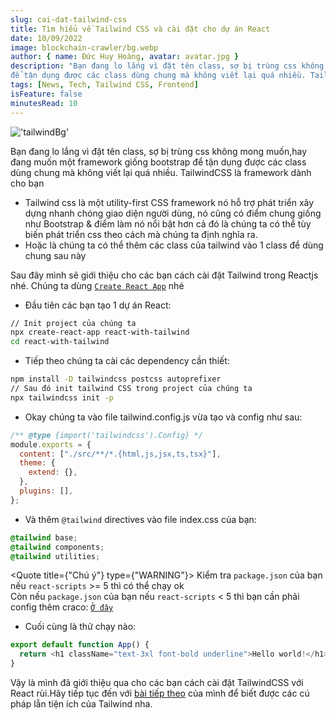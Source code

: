 ```yaml
---
slug: cai-dat-tailwind-css
title: Tìm hiểu về Tailwind CSS và cài đặt cho dự án React
date: 10/09/2022
image: blockchain-crawler/bg.webp
author: { name: Đức Huy Hoàng, avatar: avatar.jpg }
description: "Bạn đang lo lắng vì đặt tên class, sợ bị trùng css không mong muốn,hay đang muốn một framework giống bootstrap
để tận dụng được các class dùng chung mà không viết lại quá nhiều. TailwindCSS là framework dành cho bạn"
tags: [News, Tech, Tailwind CSS, Frontend]
isFeature: false
minutesRead: 10
---
```


!['tailwindBg'](blockchain-crawler/bg.jpeg)

Bạn đang lo lắng vì đặt tên class, sợ bị trùng css không mong muốn,hay đang muốn một framework giống bootstrap
để tận dụng được các class dùng chung mà không viết lại quá nhiều. TailwindCSS là framework dành cho bạn

<Article id="whyTailwind" title="Tại sao lại dùng Tailwind">

- Tailwind css là một utility-first CSS framework nó hỗ trợ phát triển xây dựng nhanh chóng giao diện người dùng, nó cũng có điểm chung giống như Bootstrap &
  điểm làm nó nổi bật hơn cả đó là chúng ta có thể tùy biến phát triển css theo cách mà chúng ta định nghĩa ra.
- Hoặc là chúng ta có thể thêm các class của tailwind vào 1 class để dùng chung sau này

</Article>

<Article id="tailwindSetup" title="Cài đặt Tailwind">

Sau đây mình sẽ giới thiệu cho các bạn cách cài đặt Tailwind trong Reactjs nhé.
Chúng ta dùng [`Create React App`](https://create-react-app.dev/) nhé

- Đầu tiên các bạn tạo 1 dự án React:

```bash filename="newReactApp.sh" className="my-4"
// Init project của chúng ta
npx create-react-app react-with-tailwind
cd react-with-tailwind
```

- Tiếp theo chúng ta cài các dependency cần thiết:

```bash filename="installDependency.sh" className="my-4"
npm install -D tailwindcss postcss autoprefixer
// Sau đó init tailwind CSS trong project của chúng ta
npx tailwindcss init -p
```

- Okay chúng ta vào file tailwind.config.js vừa tạo và config như sau:

```js filename="tailwind.config.js" showLine={false} className="my-4"
/** @type {import('tailwindcss').Config} */
module.exports = {
  content: ["./src/**/*.{html,js,jsx,ts,tsx}"],
  theme: {
    extend: {},
  },
  plugins: [],
};
```

- Và thêm `@tailwind` directives vào file index.css của bạn:

```css filename="index.css" className="my-4"
@tailwind base;
@tailwind components;
@tailwind utilities;
```

<Quote title={"Chú ý"} type={"WARNING"}>
Kiểm tra ``package.json`` của bạn nếu ``react-scripts`` >= 5 thì có thể chạy ok <br/>
Còn nếu  ``package.json`` của bạn nếu ``react-scripts`` < 5 thì bạn cần phải config thêm craco:
[``Ở đây``](https://www.npmjs.com/package/@craco/craco)
</Quote>

- Cuối cùng là thử chạy nào:

```js filename="App.js" className="mt-4"
export default function App() {
  return <h1 className="text-3xl font-bold underline">Hello world!</h1>;
}
```

</Article>

<Article id="tailwindConclusionNext" title="Kết luận">

Vậy là mình đã giới thiệu qua cho các bạn cách cài đặt TailwindCSS với React rùi.Hãy tiếp tục đến với
[bài tiếp theo](/post/cach-dung-tailwind-css-phan-1) của mình để biết được các cú pháp lẫn tiện ích
của Tailwind nha.

</Article>
